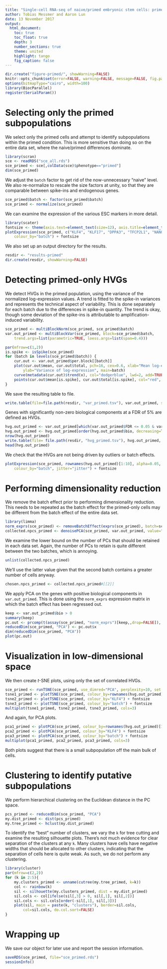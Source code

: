 ```yaml
---
title: "Single-cell RNA-seq of naive/primed embryonic stem cells: primed-only analysis"
author: Tobias Messmer and Aaron Lun
date: 13 November 2017
output: 
  html_document:
    toc: true
    toc_float: true
    depth: 3
    number_sections: true
    theme: united 
    highlight: tango 
    fig_caption: false
---
```


```r
dir.create("figure-primed/", showWarning=FALSE)
knitr::opts_chunk$set(error=FALSE, warning=FALSE, message=FALSE, fig.path="figure-primed/")
options(bitmapType="cairo", width=100)
library(BiocParallel)
register(SerialParam())
```

# Selecting only the primed subpopulations

We select only the primed cells and attempt to identify subpopulations within the primed condition.
This is more sensitive than doing so on the entire data set, where the naive/primed differences dominate.

```r
library(scran)
sce <- readRDS("sce_all.rds")
sce_primed <- sce[,colData(sce)$phenotype=="primed"] 
dim(sce_primed)
```

We adjust the `batch` factor to get rid of the now-unnecessary "naive" level. 
We also re-normalize to rescale the size factors at unity, so that they are comparable between spike-ins and endogenous genes.

```r
sce_primed$batch <- factor(sce_primed$batch)
sce_primed <- normalize(sce_primed)
```

We can examine the expression of the various ESC markers in more detail.

```r
library(scater)
fontsize <- theme(axis.text=element_text(size=12), axis.title=element_text(size=16))
plotExpression(sce_primed, c("KLF4", "KLF17", "DPPA3", "TFCP2L1", "NANOG", "ZFP42", "POU5F1"),
    colour_by="batch") + fontsize
```

We also set up an output directory for the results.

```r
resdir <- "results-primed"
dir.create(resdir, showWarning=FALSE)
```

# Detecting primed-only HVGs

We detect HVGs in the primed population, using the variance of the normalized log-expression values.
A trend is fitted to the spike-in variances and represents the technical aspect of variability.
This is done separately for each batch due to the differences in spike-in quantity.
The trend is okay, though some deviation of the spike-ins is attributable to amplification-induced variability.

```r
sce_primed <- multiBlockNorm(sce_primed, sce_primed$batch)
var.out_primed <- multiBlockVar(sce_primed, block=sce_primed$batch,
    trend.args=list(parametric=TRUE, loess.args=list(span=0.4)))

par(mfrow=c(1,2))
is.spike <- isSpike(sce_primed)
for (batch in levels(sce_primed$batch)) {
    cur.out <- var.out_primed$per.block[[batch]]
    plot(cur.out$mean, cur.out$total, pch=16, cex=0.6, xlab="Mean log-expression", 
        ylab="Variance of log-expression", main=batch)
    curve(metadata(cur.out)$trend(x), col="dodgerblue", lwd=2, add=TRUE)
    points(cur.out$mean[is.spike], cur.out$total[is.spike], col="red", pch=16)
}
```

We save the resulting table to file.

```r
write.table(file=file.path(resdir, "var_primed.tsv"), var.out_primed, sep="\t", quote=FALSE, col.names=NA)
```


Genes with significantly non-zero biological components at a FDR of 5% are defined as HVGs.

```r
hvg.out_primed <- var.out_primed[which(var.out_primed$FDR <= 0.05 & var.out_primed$bio >= 0.5),]
hvg.out_primed <- hvg.out_primed[order(hvg.out_primed$bio, decreasing=TRUE),]
nrow(hvg.out_primed)
write.table(file= file.path(resdir, "hvg_primed.tsv"), hvg.out_primed, sep="\t", quote=FALSE, col.names = NA) 
head(hvg.out_primed)
```

We check that the HVGs are not being driven by outliers or batch effects.

```r
plotExpression(sce_primed, rownames(hvg.out_primed)[1:10], alpha=0.05, 
    colour_by="batch", jitter="jitter") + fontsize
```

# Performing dimensionality reduction

We remove the batch effect prior to performing dimensionality reduction.
This needs to be repeated as the batch effect for the primed-only cells may be different from the batch effect of the entire data set.

```r
library(limma)
norm_exprs(sce_primed) <- removeBatchEffect(exprs(sce_primed), batch=sce_primed$batch) 
collected.npcs_primed <- denoisePCA(sce_primed, var.out_primed, value="n", assay.type="norm_exprs")
```

We examine the lower bound on the number of PCs that should be retained in each data set.
Again, the number of PCs to retain is quite different between the two batches, which is annoying.

```r
unlist(collected.npcs_primed)
```

We'll use the latter value given that the second batch contains a greater number of cells anyway.

```r
chosen.npcs_primed <- collected.npcs_primed#[[2]]
```

We apply PCA on the genes with positive biological components in `var.out_primed`.
This is done using the `norm_exprs` expression matrix in which the batch effect has been regressed out. 

```r
keep <- var.out_primed$bio > 0
summary(keep)
pc.out <- prcomp(t(assay(sce_primed, "norm_exprs")[keep,,drop=FALSE]), rank=chosen.npcs_primed)
reducedDim(sce_primed, "PCA") <- pc.out$x
dim(reducedDim(sce_primed, "PCA"))
plot(pc.out)
```

# Visualization in low-dimensional space

We then create _t_-SNE plots, using only the set of correlated HVGs.

```r
sce_primed <- runTSNE(sce_primed, use_dimred="PCA", perplexity=10, set.seed=100)
tsne1_primed <- plotTSNE(sce_primed, colour_by=rownames(hvg.out_primed)[1]) +  fontsize
tsne2_primed <- plotTSNE(sce_primed, colour_by="KLF4") + fontsize
tsne3_primed <- plotTSNE(sce_primed, colour_by="batch") + fontsize
multiplot(tsne1_primed, tsne2_primed, tsne3_primed, cols=3)
```

And again, for PCA plots.

```r
pca1_primed <- plotPCA(sce_primed, colour_by=rownames(hvg.out_primed)[1]) + fontsize
pca2_primed <- plotPCA(sce_primed, colour_by="KLF4") + fontsize
pca3_primed <- plotPCA(sce_primed, colour_by="batch") + fontsize
multiplot(pca1_primed, pca2_primed, pca3_primed, cols=3)
```

Both plots suggest that there is a small subpopulation off the main bulk of cells.

# Clustering to identify putative subpopulations

We perform hierarchical clustering on the Euclidean distance in the PC space.

```r
pcs_primed <- reducedDim(sce_primed, "PCA")
my.dist_primed <- dist(pcs_primed)
my.tree_primed <- hclust(my.dist_primed)
```

To identify the "best" number of clusters, we vary the `k` for tree cutting and examine the resulting silhouette plots.
There's not much evidence for clear separation of the clusters at any `k`.
Many clusters have cells have negative widths that should be allocated to other clusters, indicating that the separation of cells here is quite weak.
As such, we do not perform any clustering.

```r
library(cluster)
par(mfrow=c(2,2))
for (k in 2:5){
    my.clusters_primed <- unname(cutree(my.tree_primed, k=k))
    col <- rainbow(k)
    sil <- silhouette(my.clusters_primed, dist = my.dist_primed)
    sil.cols <- col[ifelse(sil[,3] > 0, sil[,1], sil[,2])]
    sil.cols <- sil.cols[order(-sil[,1], sil[,3])]
    plot(sil, main = paste(k, "clusters"), border=sil.cols, 
        col=sil.cols, do.col.sort=FALSE)
}
```


# Wrapping up

We save our object for later use and report the session information.

```r
saveRDS(sce_primed, file="sce_primed.rds")
sessionInfo()
```

